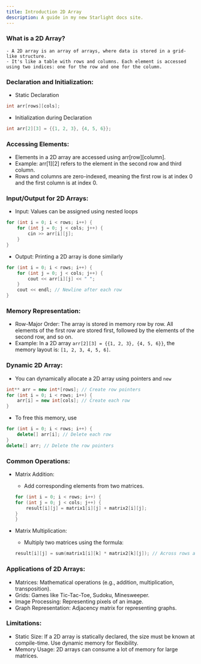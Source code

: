```yaml
---
title: Introduction 2D Array
description: A guide in my new Starlight docs site.
---
```


### What is a 2D Array?
    - A 2D array is an array of arrays, where data is stored in a grid-like structure.
    - It's like a table with rows and columns. Each element is accessed using two indices: one for the row and one for the column.

### Declaration and Initialization:
- Static Declaration
```c++
int arr[rows][cols];
```

- Initialization during Declaration
```c++
int arr[2][3] = {{1, 2, 3}, {4, 5, 6}};
```

### Accessing Elements:
- Elements in a 2D array are accessed using arr[row][column].
- Example: arr[1][2] refers to the element in the second row and third column.
- Rows and columns are zero-indexed, meaning the first row is at index 0 and the first column is at index 0.

### Input/Output for 2D Arrays:
- Input: Values can be assigned using nested loops
```c++
for (int i = 0; i < rows; i++) {
    for (int j = 0; j < cols; j++) {
        cin >> arr[i][j];
    }
}
```

- Output: Printing a 2D array is done similarly
```c++
for (int i = 0; i < rows; i++) {
    for (int j = 0; j < cols; j++) {
        cout << arr[i][j] << " ";
    }
    cout << endl; // Newline after each row
}
```

### Memory Representation:
- Row-Major Order: The array is stored in memory row by row. All elements of the first row are stored first, followed by the elements of the second row, and so on.
- Example: In a 2D array `arr[2][3] = {{1, 2, 3}, {4, 5, 6}}`, the memory layout is: `[1, 2, 3, 4, 5, 6]`.

### Dynamic 2D Array:
- You can dynamically allocate a 2D array using pointers and `new`
```c++
int** arr = new int*[rows]; // Create row pointers
for (int i = 0; i < rows; i++) {
    arr[i] = new int[cols]; // Create each row
}
```
- To free this memory, use
```c++
for (int i = 0; i < rows; i++) {
    delete[] arr[i]; // Delete each row
}
delete[] arr; // Delete the row pointers
```

### Common Operations:
- Matrix Addition:
    - Add corresponding elements from two matrices.
    ```c++
    for (int i = 0; i < rows; i++) {
    for (int j = 0; j < cols; j++) {
        result[i][j] = matrix1[i][j] + matrix2[i][j];
    }
    }
    ```

- Matrix Multiplication:
    - Multiply two matrices using the formula:
    ```c++
    result[i][j] = sum(matrix1[i][k] * matrix2[k][j]); // Across rows and columns

    ```

### Applications of 2D Arrays:
- Matrices: Mathematical operations (e.g., addition, multiplication, transposition).
- Grids: Games like Tic-Tac-Toe, Sudoku, Minesweeper.
- Image Processing: Representing pixels of an image.
- Graph Representation: Adjacency matrix for representing graphs.

### Limitations:
- Static Size: If a 2D array is statically declared, the size must be known at compile-time. Use dynamic memory for flexibility.
- Memory Usage: 2D arrays can consume a lot of memory for large matrices.